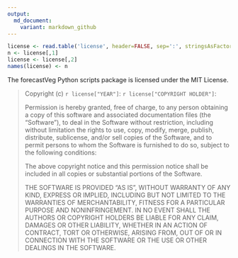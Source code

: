 ```yaml
---
output:
  md_document:
    variant: markdown_github
---
```


```r
license <- read.table('license', header=FALSE, sep=':', stringsAsFactors=FALSE, strip.white=TRUE)
n <- license[,1]
license <- license[,2]
names(license) <- n
```

<!-- LICENSE.md is generated from LICENSE.Rmd. Please edit that file -->

The forecastVeg Python scripts package is licensed under the MIT License.

> Copyright (c) `r license["YEAR"]`: `r license["COPYRIGHT HOLDER"]`:
>
> Permission is hereby granted, free of charge, to any person obtaining a copy
> of this software and associated documentation files (the "Software"), to deal
> in the Software without restriction, including without limitation the rights
> to use, copy, modify, merge, publish, distribute, sublicense, and/or sell
> copies of the Software, and to permit persons to whom the Software is
> furnished to do so, subject to the following conditions:
> 
> The above copyright notice and this permission notice shall be included in
> all copies or substantial portions of the Software.
> 
> THE SOFTWARE IS PROVIDED "AS IS", WITHOUT WARRANTY OF ANY KIND, EXPRESS OR
> IMPLIED, INCLUDING BUT NOT LIMITED TO THE WARRANTIES OF MERCHANTABILITY,
> FITNESS FOR A PARTICULAR PURPOSE AND NONINFRINGEMENT. IN NO EVENT SHALL THE
> AUTHORS OR COPYRIGHT HOLDERS BE LIABLE FOR ANY CLAIM, DAMAGES OR OTHER
> LIABILITY, WHETHER IN AN ACTION OF CONTRACT, TORT OR OTHERWISE, ARISING FROM,
> OUT OF OR IN CONNECTION WITH THE SOFTWARE OR THE USE OR OTHER DEALINGS IN
> THE SOFTWARE.

